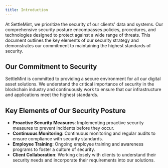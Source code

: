 ```yaml
---
title: Introduction
---
```


At SettleMint, we prioritize the security of our clients' data and systems. Our comprehensive security posture encompasses policies, procedures, and technologies designed to protect against a wide range of threats. This document outlines the key elements of our security strategy and demonstrates our commitment to maintaining the highest standards of security.

## Our Commitment to Security

SettleMint is committed to providing a secure environment for all our digital asset solutions. We understand the critical importance of security in the blockchain industry and continuously work to ensure that our infrastructure and applications meet the highest standards.

## Key Elements of Our Security Posture

- **Proactive Security Measures**: Implementing proactive security measures to prevent incidents before they occur.
- **Continuous Monitoring**: Continuous monitoring and regular audits to ensure compliance with security standards.
- **Employee Training**: Ongoing employee training and awareness programs to foster a culture of security.
- **Client Collaboration**: Working closely with clients to understand their security needs and incorporate their requirements into our solutions.
